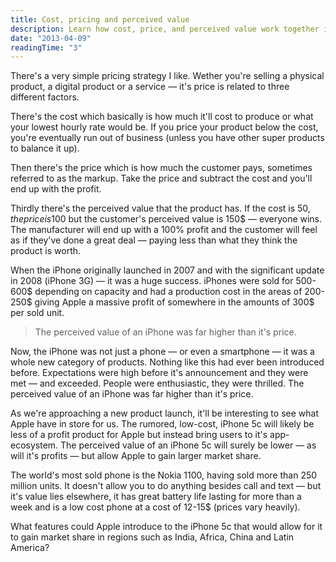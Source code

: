 ```yaml
---
title: Cost, pricing and perceived value
description: Learn how cost, price, and perceived value work together in product pricing strategy. Discover why the iPhone's success was driven by high perceived value and how the Nokia 1100 became the world's best-selling phone through strategic pricing.
date: "2013-04-09"
readingTime: "3"
---
```


There's a very simple pricing strategy I like. Wether you're selling a physical product, a digital product or a service — it's price is related to three different factors.

There's the cost which basically is how much it'll cost to produce or what your lowest hourly rate would be. If you price your product below the cost, you're eventually run out of business (unless you have other super products to balance it up).

Then there's the price which is how much the customer pays, sometimes referred to as the markup. Take the price and subtract the cost and you'll end up with the profit.

Thirdly there's the perceived value that the product has. If the cost is 50$, the price is 100$ but the customer's perceived value is 150$ — everyone wins. The manufacturer will end up with a 100% profit and the customer will feel as if they've done a great deal — paying less than what they think the product is worth.

When the iPhone originally launched in 2007 and with the significant update in 2008 (iPhone 3G) — it was a huge success. iPhones were sold for 500-600$ depending on capacity and had a production cost in the areas of 200-250$ giving Apple a massive profit of somewhere in the amounts of 300$ per sold unit.

> The perceived value of an iPhone was far higher than it's price.

Now, the iPhone was not just a phone — or even a smartphone — it was a whole new category of products. Nothing like this had ever been introduced before. Expectations were high before it's announcement and they were met — and exceeded. People were enthusiastic, they were thrilled. The perceived value of an iPhone was far higher than it's price.

As we're approaching a new product launch, it'll be interesting to see what Apple have in store for us. The rumored, low-cost, iPhone 5c will likely be less of a profit product for Apple but instead bring users to it's app-ecosystem. The perceived value of an iPhone 5c will surely be lower — as will it's profits — but allow Apple to gain larger market share.

The world's most sold phone is the Nokia 1100, having sold more than 250 million units. It doesn't allow you to do anything besides call and text — but it's value lies elsewhere, it has great battery life lasting for more than a week and is a low cost phone at a cost of 12-15$ (prices vary heavily).

What features could Apple introduce to the iPhone 5c that would allow for it to gain market share in regions such as India, Africa, China and Latin America?